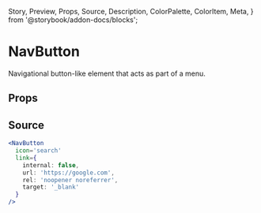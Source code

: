   Story,
  Preview,
  Props,
  Source,
  Description,
  ColorPalette,
  ColorItem,
  Meta,
} from '@storybook/addon-docs/blocks';

# NavButton

Navigational button-like element that acts as part of a menu.

## Props

<Props of={NavButton} />

## Source

```jsx
<NavButton
  icon='search'
  link={
    internal: false,
    url: 'https://google.com',
    rel: 'noopener noreferrer',
    target: '_blank'
  }
/>
```

